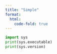 ```yaml
---
title: "Simple"
format:
  html:
    code-fold: true
---
```


```python
import sys
print(sys.executable)
print(sys.version)
```

